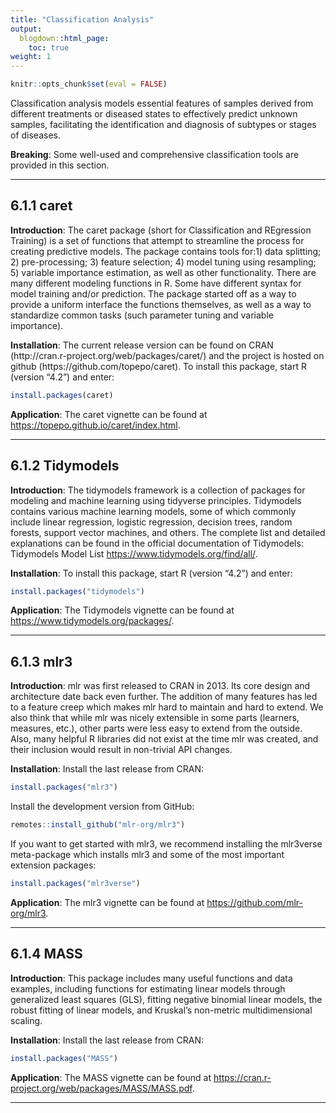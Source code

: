 ```yaml
---
title: "Classification Analysis"
output:
  blogdown::html_page:
    toc: true
weight: 1
---
```


```r
knitr::opts_chunk$set(eval = FALSE)
```

Classification analysis models essential features of samples derived from different treatments or diseased states to effectively predict unknown samples, facilitating the identification and diagnosis of subtypes or stages of diseases.

**Breaking**: Some well-used and comprehensive classification tools are provided in this section.

---

## 6.1.1 **caret**

**Introduction**: The caret package (short for Classification and REgression Training) is a set of functions that attempt to streamline the process for creating predictive models. The package contains tools for:1) data splitting; 2) pre-processing; 3) feature selection; 4) model tuning using resampling; 5) variable importance estimation, as well as other functionality. There are many different modeling functions in R. Some have different syntax for model training and/or prediction. The package started off as a way to provide a uniform interface the functions themselves, as well as a way to standardize common tasks (such parameter tuning and variable importance).

**Installation**: The current release version can be found on CRAN (http://cran.r-project.org/web/packages/caret/) and the project is hosted on github (https://github.com/topepo/caret). To install this package, start R (version “4.2”) and enter:
```r
install.packages(caret)
```

**Application**: The caret vignette can be found at <https://topepo.github.io/caret/index.html>.

---

## 6.1.2 **Tidymodels**

**Introduction**: The tidymodels framework is a collection of packages for modeling and machine learning using tidyverse principles. Tidymodels contains various machine learning models, some of which commonly include linear regression, logistic regression, decision trees, random forests, support vector machines, and others. The complete list and detailed explanations can be found in the official documentation of Tidymodels: Tidymodels Model List <https://www.tidymodels.org/find/all/>.

**Installation**: To install this package, start R (version “4.2”) and enter:
```r
install.packages("tidymodels")
```
 
**Application**: The Tidymodels vignette can be found at <https://www.tidymodels.org/packages/>.

---

## 6.1.3 **mlr3**

**Introduction**: mlr was first released to CRAN in 2013. Its core design and architecture date back even further. The addition of many features has led to a feature creep which makes mlr hard to maintain and hard to extend. We also think that while mlr was nicely extensible in some parts (learners, measures, etc.), other parts were less easy to extend from the outside. Also, many helpful R libraries did not exist at the time mlr was created, and their inclusion would result in non-trivial API changes.

**Installation**: Install the last release from CRAN:
```r
install.packages("mlr3")
```

Install the development version from GitHub:
```r
remotes::install_github("mlr-org/mlr3")
```

If you want to get started with mlr3, we recommend installing the mlr3verse meta-package which installs mlr3 and some of the most important extension packages:
```r
install.packages("mlr3verse")
```

**Application**: The mlr3 vignette can be found at <https://github.com/mlr-org/mlr3>.
 
---

## 6.1.4 **MASS**

**Introduction**: This package includes many useful functions and data examples, including functions for estimating linear models through generalized least squares (GLS), fitting negative binomial linear models, the robust fitting of linear models, and Kruskal's non-metric multidimensional scaling.

**Installation**: Install the last release from CRAN:
```r
install.packages("MASS")
```


**Application**: The MASS vignette can be found at <https://cran.r-project.org/web/packages/MASS/MASS.pdf>.
 
---
